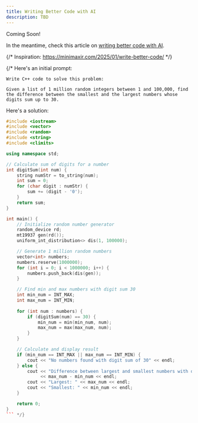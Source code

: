 ```yaml
---
title: Writing Better Code with AI
description: TBD
---
```


Coming Soon!

In the meantime, check this article on [writing better code with AI](https://minimaxir.com/2025/01/write-better-code/).

{/* Inspiration: https://minimaxir.com/2025/01/write-better-code/ */}

{/* Here's an initial prompt:

```plaintext
Write C++ code to solve this problem:

Given a list of 1 million random integers between 1 and 100,000, find the difference between the smallest and the largest numbers whose digits sum up to 30.
```

Here's a solution:

```cpp
#include <iostream>
#include <vector>
#include <random>
#include <string>
#include <climits>

using namespace std;

// Calculate sum of digits for a number
int digitSum(int num) {
    string numStr = to_string(num);
    int sum = 0;
    for (char digit : numStr) {
        sum += (digit - '0');
    }
    return sum;
}

int main() {
    // Initialize random number generator
    random_device rd;
    mt19937 gen(rd());
    uniform_int_distribution<> dis(1, 100000);

    // Generate 1 million random numbers
    vector<int> numbers;
    numbers.reserve(1000000);
    for (int i = 0; i < 1000000; i++) {
        numbers.push_back(dis(gen));
    }

    // Find min and max numbers with digit sum 30
    int min_num = INT_MAX;
    int max_num = INT_MIN;
    
    for (int num : numbers) {
        if (digitSum(num) == 30) {
            min_num = min(min_num, num);
            max_num = max(max_num, num);
        }
    }

    // Calculate and display result
    if (min_num == INT_MAX || max_num == INT_MIN) {
        cout << "No numbers found with digit sum of 30" << endl;
    } else {
        cout << "Difference between largest and smallest numbers with digit sum 30: " 
             << max_num - min_num << endl;
        cout << "Largest: " << max_num << endl;
        cout << "Smallest: " << min_num << endl;
    }

    return 0;
}
``` */}


